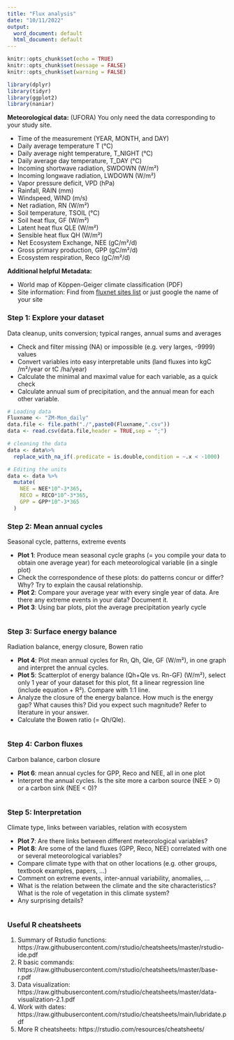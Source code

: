 ```yaml
---
title: "Flux analysis"
date: "10/11/2022"
output:
  word_document: default
  html_document: default
---
```


```r
knitr::opts_chunk$set(echo = TRUE)
knitr::opts_chunk$set(message = FALSE)
knitr::opts_chunk$set(warning = FALSE)
```

```r
library(dplyr)
library(tidyr)
library(ggplot2)
library(naniar)
```

**Meteorological data:** 
(UFORA) You only need the data corresponding to your study site.

- Time of the measurement (YEAR, MONTH, and DAY)
- Daily average temperature T (°C)
- Daily average night temperature, T_NIGHT (°C)
- Daily average day temperature, T_DAY (°C)
- Incoming shortwave radiation, SWDOWN (W/m²)
- Incoming longwave radiation, LWDOWN (W/m²)
- Vapor pressure deficit, VPD (hPa)
- Rainfall, RAIN (mm)
- Windspeed, WIND (m/s)
- Net radiation, RN (W/m²)
- Soil temperature, TSOIL (°C)
- Soil heat flux, GF (W/m²)
- Latent heat flux QLE (W/m²)
- Sensible heat flux QH (W/m²)
- Net Ecosystem Exchange, NEE (gC/m²/d)
- Gross primary production, GPP (gC/m²/d)
- Ecosystem respiration, Reco (gC/m²/d)

**Additional helpful Metadata:**

- World map of Köppen-Geiger climate classification (PDF)
- Site information: Find from [fluxnet sites list](https://fluxnet.org/sites/site-list-and-pages) or just google the name of your site


### Step 1: Explore your dataset 
Data cleanup, units conversion; typical ranges, annual sums and averages  

- Check and filter missing (NA) or impossible (e.g. very larges, -9999) values
- Convert variables into easy interpretable units (land fluxes into kgC /m²/year or tC /ha/year)
- Calculate the minimal and maximal value for each variable, as a quick check
- Calculate annual sum of precipitation, and the annual mean for each other variable. 

```r
# Loading data
Fluxname <- "ZM-Mon_daily"
data.file <- file.path("./",paste0(Fluxname,".csv"))
data <- read.csv(data.file,header = TRUE,sep = ";")

```

```r
# cleaning the data
data <- data%>%
  replace_with_na_if(.predicate = is.double,condition = ~.x < -1000)


```

```r
# Editing the units
data <- data %>%
  mutate(
    NEE = NEE*10^-3*365,
    RECO = RECO*10^-3*365,
    GPP = GPP*10^-3*365
  )
```


### Step 2: Mean annual cycles
Seasonal cycle, patterns, extreme events 

- **Plot 1**: Produce mean seasonal cycle graphs (= you compile your data to obtain one average year) for each meteorological variable (in a single plot)
- Check the correspondence of these plots: do patterns concur or differ? Why? Try to explain the causal relationship. 
- **Plot 2**: Compare your average year with every single year of data. Are there any extreme events in your data? Document it.
- **Plot 3**: Using bar plots, plot the average precipitation yearly cycle
```r


```


### Step 3: Surface energy balance
Radiation balance, energy closure, Bowen ratio 

- **Plot 4**: Plot mean annual cycles for Rn, Qh, Qle, GF (W/m²), in one graph  and interpret the annual cycles.
- **Plot 5**: Scatterplot of energy balance (Qh+Qle vs. Rn-GF) (W/m²), select only 1 year of your dataset for this plot, fit a linear regression line (include equation + R²). Compare with 1:1 line.
- Analyze the closure of the energy balance. How much is the energy gap? What causes this? Did you expect such magnitude? Refer to literature in your answer.
- Calculate the Bowen ratio (= Qh/Qle).
```r

```

### Step 4: Carbon fluxes
Carbon balance, carbon closure

- **Plot 6**: mean annual cycles for GPP, Reco and NEE, all in one plot
- Interpret the annual cycles. Is the site more a carbon source (NEE > 0) or a carbon sink (NEE < 0)?
```r


```


### Step 5: Interpretation
Climate type, links between variables, relation with ecosystem 

- **Plot 7**: Are there links between different meteorological variables?
- **Plot 8**: Are some of the land fluxes (GPP, Reco, NEE) correlated with one or several meteorological variables?
- Compare climate type with that on other locations (e.g. other groups, textbook examples, papers, ...)
- Comment on extreme events, inter-annual variability, anomalies, …
- What is the relation between the climate and the site characteristics? What is the role of vegetation in this climate system?
- Any surprising details?
```r


```


### Useful R cheatsheets
1. Summary of Rstudio functions: https://raw.githubusercontent.com/rstudio/cheatsheets/master/rstudio-ide.pdf
2. R basic commands: https://raw.githubusercontent.com/rstudio/cheatsheets/master/base-r.pdf
3. Data visualization: https://raw.githubusercontent.com/rstudio/cheatsheets/master/data-visualization-2.1.pdf
4. Work with dates: https://raw.githubusercontent.com/rstudio/cheatsheets/main/lubridate.pdf
5. More R cheatsheets: https://rstudio.com/resources/cheatsheets/


